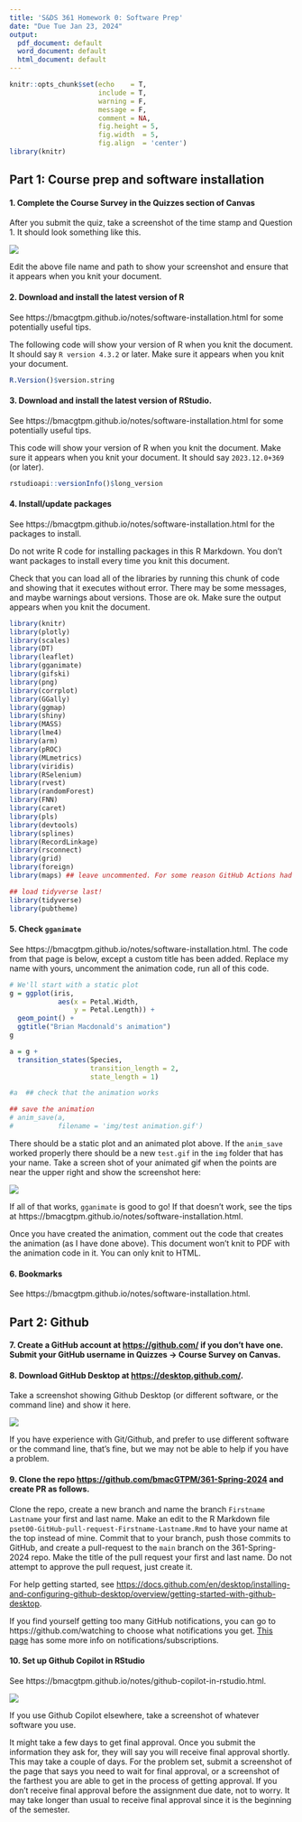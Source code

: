 ```yaml
---
title: 'S&DS 361 Homework 0: Software Prep'
date: "Due Tue Jan 23, 2024"
output:
  pdf_document: default
  word_document: default
  html_document: default
---
```


```r
knitr::opts_chunk$set(echo    = T, 
                      include = T,
                      warning = F,
                      message = F,
                      comment = NA,
                      fig.height = 5, 
                      fig.width  = 5, 
                      fig.align  = 'center')
library(knitr)
```

## Part 1: Course prep and software installation


#### 1. Complete the Course Survey in the Quizzes section of Canvas  

After you submit the quiz, take a screenshot of the time stamp and Question 1. It should look something like this. 

![](adityakabra/Documents/Quiz.png)

Edit the above file name and path to show your screenshot and ensure that it appears when you knit your document. 

#### 2. Download and install the latest version of R 

See https://bmacgtpm.github.io/notes/software-installation.html for some potentially useful tips. 

The following code will show your version of R when you knit the document. It should say `R version 4.3.2` or later. Make sure it appears when you knit your document.  

```r
R.Version()$version.string
```

#### 3. Download and install the latest version of RStudio. 

See https://bmacgtpm.github.io/notes/software-installation.html for some potentially useful tips.

This code will show your version of R when you knit the document. Make sure it appears when you knit your document.  It should say `2023.12.0+369` (or later).  

```r
rstudioapi::versionInfo()$long_version
```

#### 4. Install/update packages

See https://bmacgtpm.github.io/notes/software-installation.html for the packages to install. 

Do not write R code for installing packages in this R Markdown. You don't want packages to install every time you knit this document. 

Check that you can load all of the libraries by running this chunk of code and showing that it executes without error. There may be some messages, and maybe warnings about versions. Those are ok. Make sure the output appears when you knit the document. 

```r
library(knitr)
library(plotly)
library(scales)
library(DT)
library(leaflet)
library(gganimate)
library(gifski)
library(png)
library(corrplot)
library(GGally)
library(ggmap)
library(shiny)
library(MASS)
library(lme4)
library(arm)
library(pROC)
library(MLmetrics)
library(viridis)
library(RSelenium)
library(rvest)
library(randomForest)
library(FNN)
library(caret)
library(pls)
library(devtools)
library(splines)
library(RecordLinkage)
library(rsconnect)
library(grid)
library(foreign)
library(maps) ## leave uncommented. For some reason GitHub Actions had a problem when this wasn't explicitly loaded here. 

## load tidyverse last!
library(tidyverse)
library(pubtheme)

```

#### 5. Check `gganimate`

See https://bmacgtpm.github.io/notes/software-installation.html. The code from that page is below, except a custom title has been added. Replace my name with yours, uncomment the animation code, run all of this code.

```r
# We'll start with a static plot
g = ggplot(iris, 
            aes(x = Petal.Width, 
                y = Petal.Length)) + 
  geom_point() + 
  ggtitle("Brian Macdonald's animation")
g

a = g + 
  transition_states(Species,
                    transition_length = 2,
                    state_length = 1)

#a  ## check that the animation works

## save the animation
# anim_save(a, 
#           filename = 'img/test animation.gif')

```

There should be a static plot and an animated plot above. 
If the `anim_save` worked properly there should be a new `test.gif`
in the `img` folder that has your name. Take a screen shot of your animated gif when the points are near the upper right and show the screenshot here: 

![](img/snip of test animation.png)


If all of that works, `gganimate` is good to go!  If that doesn't work, see the tips at https://bmacgtpm.github.io/notes/software-installation.html.

Once you have created the animation, comment out the code that creates the animation (as I have done above). This document won't knit to PDF with the animation code in it. You can only knit to HTML. 

#### 6. Bookmarks

See https://bmacgtpm.github.io/notes/software-installation.html. 


## Part 2: Github

#### 7. Create a GitHub account at <https://github.com/> if you don't have one. Submit your GitHub username in Quizzes -> Course Survey on Canvas.

#### 8. Download GitHub Desktop at <https://desktop.github.com/>. 

Take a screenshot showing Github Desktop (or different software, or the command line) and show it here. 


![](img/snip of GitHub Desktop.png)

If you have experience with Git/Github, and prefer to use different software or the command line, that's fine, but we may not be able to help if you have a problem.

#### 9. Clone the repo <https://github.com/bmacGTPM/361-Spring-2024> and create PR as follows.

Clone the repo, create a new branch and name the branch `Firstname Lastname` your first and last name. Make an edit to the R Markdown file `pset00-GitHub-pull-request-Firstname-Lastname.Rmd` to have your name at the top instead of mine. Commit that to your branch, push those commits to GitHub, and create a pull-request to the `main` branch on the 361-Spring-2024 repo. Make the title of the pull request your first and last name. Do not attempt to approve the pull request, just create it. 

For help getting started, see <https://docs.github.com/en/desktop/installing-and-configuring-github-desktop/overview/getting-started-with-github-desktop>.

If you find yourself getting too many GitHub notifications, you can go to https://github.com/watching to choose what notifications you get. [This page](https://docs.github.com/en/account-and-profile/managing-subscriptions-and-notifications-on-github/managing-subscriptions-for-activity-on-github/managing-your-subscriptions) has some more info on notifications/subscriptions. 

#### 10. Set up Github Copilot in RStudio

See https://bmacgtpm.github.io/notes/github-copilot-in-rstudio.html.  

![](img/snip of GitHub Copilot.png)

If you use Github Copilot elsewhere, take a screenshot of whatever software you use.

It might take a few days to get final approval.  Once you submit the information they ask for, they will say you will receive final approval shortly.  This may take a couple of days.  For the problem set, submit a screenshot of the page that says you need to wait for final approval, or a screenshot of the farthest you are able to get in the process of getting approval. If you don't receive final approval before the assignment due date, not to worry.  It may take longer than usual to receive final approval since it is the beginning of the semester.  



